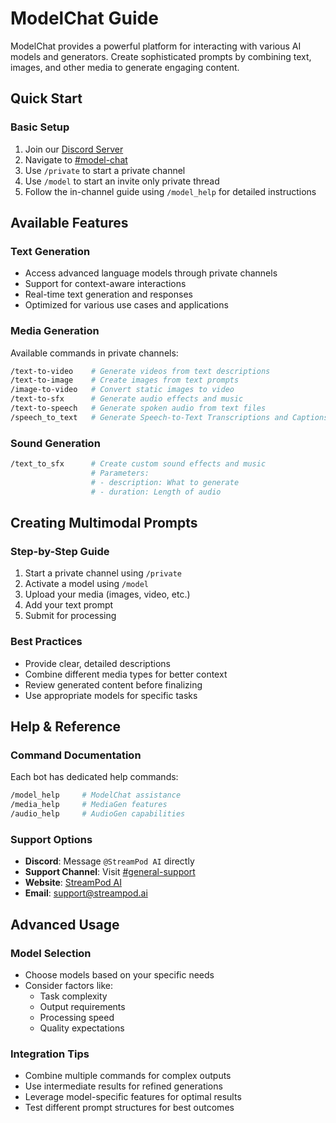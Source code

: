 # ModelChat Guide

ModelChat provides a powerful platform for interacting with various AI models and generators. Create sophisticated prompts by combining text, images, and other media to generate engaging content.

## Quick Start

### Basic Setup
1. Join our [Discord Server](https://streampod.io/discord)
2. Navigate to [#model-chat](https://discord.com/channels/1245569640265023572/1311515052385239061)
3. Use `/private` to start a private channel
3. Use `/model` to start an invite only private thread
4. Follow the in-channel guide using `/model_help`  for detailed instructions

## Available Features

### Text Generation
* Access advanced language models through private channels
* Support for context-aware interactions
* Real-time text generation and responses
* Optimized for various use cases and applications

### Media Generation
Available commands in private channels:
```bash
/text-to-video    # Generate videos from text descriptions
/text-to-image    # Create images from text prompts
/image-to-video   # Convert static images to video
/text-to-sfx      # Generate audio effects and music
/text-to-speech   # Generate spoken audio from text files
/speech_to_text   # Generate Speech-to-Text Transcriptions and Captions
```

### Sound Generation
```bash
/text_to_sfx      # Create custom sound effects and music
                  # Parameters:
                  # - description: What to generate
                  # - duration: Length of audio
```

## Creating Multimodal Prompts

### Step-by-Step Guide
1. Start a private channel using `/private`
2. Activate a model using `/model`
3. Upload your media (images, video, etc.)
5. Add your text prompt
6. Submit for processing

### Best Practices
* Provide clear, detailed descriptions
* Combine different media types for better context
* Review generated content before finalizing
* Use appropriate models for specific tasks

## Help & Reference

### Command Documentation
Each bot has dedicated help commands:
```bash
/model_help     # ModelChat assistance
/media_help     # MediaGen features
/audio_help     # AudioGen capabilities
```

### Support Options
* **Discord**: Message `@StreamPod AI` directly
* **Support Channel**: Visit [#general-support](https://discord.com/channels/1245569640265023572/1295950195439177748)
* **Website**: [StreamPod AI](https://www.streampod.io)
* **Email**: support@streampod.ai

## Advanced Usage

### Model Selection
* Choose models based on your specific needs
* Consider factors like:
  * Task complexity
  * Output requirements
  * Processing speed
  * Quality expectations

### Integration Tips
* Combine multiple commands for complex outputs
* Use intermediate results for refined generations
* Leverage model-specific features for optimal results
* Test different prompt structures for best outcomes
